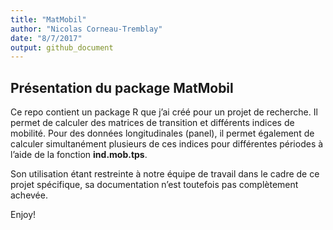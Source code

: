 ```yaml
---
title: "MatMobil"
author: "Nicolas Corneau-Tremblay"
date: "8/7/2017"
output: github_document
---
```


## Présentation du package MatMobil

Ce repo contient un package R que j'ai créé pour un projet de recherche. Il permet de calculer des matrices de transition et différents indices de mobilité. Pour des données longitudinales (panel), il permet également de calculer simultanément plusieurs de ces indices pour différentes périodes à l'aide de la fonction **ind.mob.tps**.

Son utilisation étant restreinte à notre équipe de travail dans le cadre de ce projet spécifique, sa documentation n'est toutefois pas complètement achevée.

Enjoy!